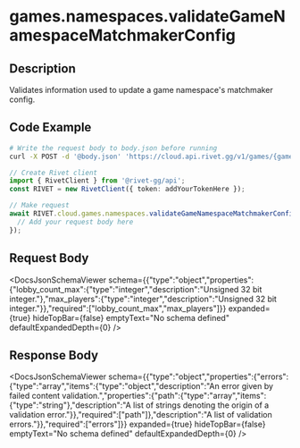 

# games.namespaces.validateGameNamespaceMatchmakerConfig

## Description

Validates information used to update a game namespace's matchmaker config.


## Code Example

<CodeGroup title='Request' tag='POST' label='https://cloud.api.rivet.gg/v1/games/{game_id}/namespaces/{namespace_id}/mm-config/validate'>

```bash {{ title: 'cURL' }}
# Write the request body to body.json before running
curl -X POST -d '@body.json' 'https://cloud.api.rivet.gg/v1/games/{game_id}/namespaces/{namespace_id}/mm-config/validate'
```

```ts
// Create Rivet client
import { RivetClient } from '@rivet-gg/api';
const RIVET = new RivetClient({ token: addYourTokenHere });

// Make request
await RIVET.cloud.games.namespaces.validateGameNamespaceMatchmakerConfig({
  // Add your request body here
});
```

</CodeGroup>


## Request Body

<DocsJsonSchemaViewer
  schema={{"type":"object","properties":{"lobby_count_max":{"type":"integer","description":"Unsigned 32 bit integer."},"max_players":{"type":"integer","description":"Unsigned 32 bit integer."}},"required":["lobby_count_max","max_players"]}}
  expanded={true}
  hideTopBar={false}
  emptyText="No schema defined"
  defaultExpandedDepth={0}
/>


## Response Body

<DocsJsonSchemaViewer
  schema={{"type":"object","properties":{"errors":{"type":"array","items":{"type":"object","description":"An error given by failed content validation.","properties":{"path":{"type":"array","items":{"type":"string"},"description":"A list of strings denoting the origin of a validation error."}},"required":["path"]},"description":"A list of validation errors."}},"required":["errors"]}}
  expanded={true}
  hideTopBar={false}
  emptyText="No schema defined"
  defaultExpandedDepth={0}
/>

